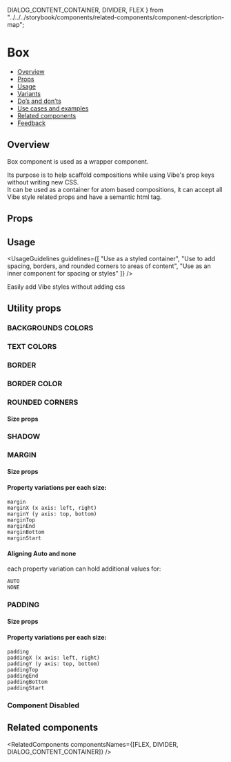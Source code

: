   DIALOG_CONTENT_CONTAINER,
  DIVIDER,
  FLEX
} from "../../../storybook/components/related-components/component-description-map";

<Meta of={BoxStories} />

# Box

- [Overview](#overview)
- [Props](#props)
- [Usage](#usage)
- [Variants](#variants)
- [Do’s and don’ts](#dos-and-donts)
- [Use cases and examples](#use-cases-and-examples)
- [Related components](#related-components)
- [Feedback](#feedback)

## Overview

Box component is used as a wrapper component.

Its purpose is to help scaffold compositions while using Vibe's prop keys without writing new CSS. <br />It can be used as a container for
atom based compositions, it can accept all Vibe style related props and have a semantic html tag.

<Canvas>
  <Story of={BoxStories.Overview} />
</Canvas>

## Props

<Controls />

## Usage

<UsageGuidelines
  guidelines={[
    "Use as a styled container",
    "Use to add spacing, borders, and rounded corners to areas of content",
    "Use as an inner component for spacing or styles"
  ]}
/>

<Tip title="Benefits of the Box component">Easily add Vibe styles without adding css</Tip>

## Utility props

### BACKGROUNDS COLORS

<Canvas>
  <Story of={BoxStories.BackgroundColors} />
</Canvas>

### TEXT COLORS

<Canvas>
  <Story of={BoxStories.TextColors} />
</Canvas>

### BORDER

<Canvas>
  <Story of={BoxStories.Border} />
</Canvas>

### BORDER COLOR

<Canvas>
  <Story of={BoxStories.BorderColor} />
</Canvas>

### ROUNDED CORNERS

#### Size props

<Canvas>
  <Story of={BoxStories.RoundCorners} />
</Canvas>

### SHADOW

<Canvas>
  <Story of={BoxStories.Shadow} />
</Canvas>

### MARGIN

#### Size props

<Canvas>
  <Story of={BoxStories.Margin} />
</Canvas>

#### Property variations per each size:

```
margin
marginX (x axis: left, right)
marginY (y axis: top, bottom)
marginTop
marginEnd
marginBottom
marginStart
```

#### Aligning Auto and none

each property variation can hold additional values for:

```
AUTO
NONE
```

### PADDING

#### Size props

<Canvas>
  <Story of={BoxStories.Padding} />
</Canvas>

#### Property variations per each size:

```
padding
paddingX (x axis: left, right)
paddingY (y axis: top, bottom)
paddingTop
paddingEnd
paddingBottom
paddingStart
```

### Component Disabled

<Canvas>
  <Story of={BoxStories.Disabled} />
</Canvas>

## Related components

<RelatedComponents componentsNames={[FLEX, DIVIDER, DIALOG_CONTENT_CONTAINER]} />
